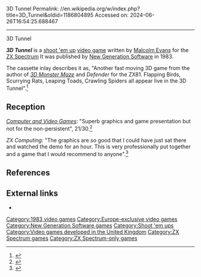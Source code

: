 3D Tunnel
Permalink: //en.wikipedia.org/w/index.php?title=3D_Tunnel&oldid=1186804895
Accessed on: 2024-06-26T16:54:25.688467



------
3D Tunnel
{{distinguish|Tunnel 3D}}
{{refimprove|date=October 2017}}

{{Infobox video game
|title = 3D Tunnel
|image = Tunnel3D.jpg
|caption =
|developer = [[Malcolm Evans (computer programmer)|Malcolm Evans]]
|publisher = [[New Generation Software]]
|released = {{vgrelease|EU|1983}}
|genre= [[Shoot 'em up]]
|platforms = [[ZX Spectrum]]
}}

'''''3D Tunnel''''' is a [[shoot 'em up]] [[video game]] written by [[Malcolm Evans (computer programmer)|Malcolm Evans]] for the [[ZX Spectrum]] It was published by [[New Generation Software]] in 1983.

The cassette inlay describes it as, "Another fast moving 3D game from the author of ''[[3D Monster Maze]]'' and ''Defender'' for the ZX81. Flapping Birds, Scurrying Rats, Leaping Toads, Crawling Spiders all appear live in the 3D Tunnel".<ref name="cassette1983">{{cite journal |year=1983|title = Cassette Inlay |journal=3D Tunnel}}</ref>

==Reception==
''[[Computer and Video Games]]'': "Superb graphics and game presentation but not for the non-persistent", 21/30.<ref>{{cite journal |date=April 1983 |title=3D Tunnel Review. |journal=[[Computer and Video Games]] |issue=18 |page=89}}</ref>

''ZX Computing'': "The graphics are so good that I could have just sat there and watched the demo for an hour. This is very professionally put together and a game that I would recommend to anyone".<ref>{{cite journal |date=June 1983 |title=3D Tunnel Review |journal=ZX Computing |issue=8306 |page=20}}</ref>

==References==
{{reflist}}

==External links==
*{{WoS_game|id=0005453}}

{{New Generation Software series}}

{{DEFAULTSORT:3d Tunnel}}
[[Category:1983 video games]]
[[Category:Europe-exclusive video games]]
[[Category:New Generation Software games]]
[[Category:Shoot 'em ups]]
[[Category:Video games developed in the United Kingdom]]
[[Category:ZX Spectrum games]]
[[Category:ZX Spectrum-only games]]


{{shmup-videogame-stub}}